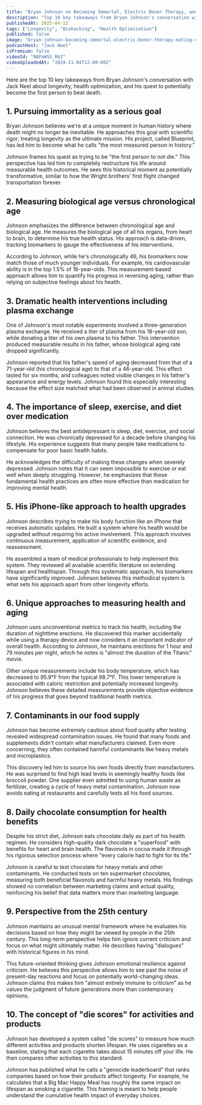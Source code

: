 ```yaml
---
title: "Bryan Johnson on Becoming Immortal, Electric Boner Therapy, and Eating Chocolate Daily"
description: "Top 10 key takeaways from Bryan Johnson's conversation with Jack Neel about longevity, health optimization, and his quest to potentially become the first person to beat death."
publishedAt: 2025-04-12
tags: ["Longevity", "Biohacking", "Health Optimization"]
published: false
image: "bryan-johnson-becoming-immortal-electric-boner-therapy-eating-chocolate-daily.jpg"
podcastHost: "Jack Neel"
isPremium: false
videoId: "NAPaW5S_RbI"
videoUploadedAt: "2024-11-04T12:00:00Z"
---
```



<PodcastSummaryPageLayout frontmatter={frontmatter}>

Here are the top 10 key takeaways from Bryan Johnson's conversation with Jack Neel about longevity, health optimization, and his quest to potentially become the first person to beat death.

## 1. Pursuing immortality as a serious goal

Bryan Johnson believes we're at a unique moment in human history where death might no longer be inevitable. He approaches this goal with scientific rigor, treating longevity as the ultimate mission. His project, called Blueprint, has led him to become what he calls "the most measured person in history."

Johnson frames his quest as trying to be "the first person to not die." This perspective has led him to completely restructure his life around measurable health outcomes. He sees this historical moment as potentially transformative, similar to how the Wright brothers' first flight changed transportation forever.

## 2. Measuring biological age versus chronological age

Johnson emphasizes the difference between chronological age and biological age. He measures the biological age of all his organs, from heart to brain, to determine his true health status. His approach is data-driven, tracking biomarkers to gauge the effectiveness of his interventions.

According to Johnson, while he's chronologically 46, his biomarkers now match those of much younger individuals. For example, his cardiovascular ability is in the top 1.5% of 18-year-olds. This measurement-based approach allows him to quantify his progress in reversing aging, rather than relying on subjective feelings about his health.

## 3. Dramatic health interventions including plasma exchange

One of Johnson's most notable experiments involved a three-generation plasma exchange. He received a liter of plasma from his 18-year-old son, while donating a liter of his own plasma to his father. This intervention produced measurable results in his father, whose biological aging rate dropped significantly.

Johnson reported that his father's speed of aging decreased from that of a 71-year-old (his chronological age) to that of a 46-year-old. This effect lasted for six months, and colleagues noted visible changes in his father's appearance and energy levels. Johnson found this especially interesting because the effect size matched what had been observed in animal studies.

## 4. The importance of sleep, exercise, and diet over medication

Johnson believes the best antidepressant is sleep, diet, exercise, and social connection. He was chronically depressed for a decade before changing his lifestyle. His experience suggests that many people take medications to compensate for poor basic health habits.

He acknowledges the difficulty of making these changes when severely depressed. Johnson notes that it can seem impossible to exercise or eat well when deeply struggling. However, he emphasizes that these fundamental health practices are often more effective than medication for improving mental health.

## 5. His iPhone-like approach to health upgrades

Johnson describes trying to make his body function like an iPhone that receives automatic updates. He built a system where his health would be upgraded without requiring his active involvement. This approach involves continuous measurement, application of scientific evidence, and reassessment.

He assembled a team of medical professionals to help implement this system. They reviewed all available scientific literature on extending lifespan and healthspan. Through this systematic approach, his biomarkers have significantly improved. Johnson believes this methodical system is what sets his approach apart from other longevity efforts.

## 6. Unique approaches to measuring health and aging

Johnson uses unconventional metrics to track his health, including the duration of nighttime erections. He discovered this marker accidentally while using a therapy device and now considers it an important indicator of overall health. According to Johnson, he maintains erections for 1 hour and 79 minutes per night, which he notes is "almost the duration of the Titanic" movie.

Other unique measurements include his body temperature, which has decreased to 95.9°F from the typical 98.7°F. This lower temperature is associated with caloric restriction and potentially increased longevity. Johnson believes these detailed measurements provide objective evidence of his progress that goes beyond traditional health metrics.

## 7. Contaminants in our food supply

Johnson has become extremely cautious about food quality after testing revealed widespread contamination issues. He found that many foods and supplements didn't contain what manufacturers claimed. Even more concerning, they often contained harmful contaminants like heavy metals and microplastics.

This discovery led him to source his own foods directly from manufacturers. He was surprised to find high lead levels in seemingly healthy foods like broccoli powder. One supplier even admitted to using human waste as fertilizer, creating a cycle of heavy metal contamination. Johnson now avoids eating at restaurants and carefully tests all his food sources.

## 8. Daily chocolate consumption for health benefits

Despite his strict diet, Johnson eats chocolate daily as part of his health regimen. He considers high-quality dark chocolate a "superfood" with benefits for heart and brain health. The flavonols in cocoa made it through his rigorous selection process where "every calorie had to fight for its life."

Johnson is careful to test chocolate for heavy metals and other contaminants. He conducted tests on ten supermarket chocolates, measuring both beneficial flavonols and harmful heavy metals. His findings showed no correlation between marketing claims and actual quality, reinforcing his belief that data matters more than marketing language.

## 9. Perspective from the 25th century

Johnson maintains an unusual mental framework where he evaluates his decisions based on how they might be viewed by people in the 25th century. This long-term perspective helps him ignore current criticism and focus on what might ultimately matter. He describes having "dialogues" with historical figures in his mind.

This future-oriented thinking gives Johnson emotional resilience against criticism. He believes this perspective allows him to see past the noise of present-day reactions and focus on potentially world-changing ideas. Johnson claims this makes him "almost entirely immune to criticism" as he values the judgment of future generations more than contemporary opinions.

## 10. The concept of "die scores" for activities and products

Johnson has developed a system called "die scores" to measure how much different activities and products shorten lifespan. He uses cigarettes as a baseline, stating that each cigarette takes about 15 minutes off your life. He then compares other activities to this standard.

Johnson has published what he calls a "genocide leaderboard" that ranks companies based on how their products affect longevity. For example, he calculates that a Big Mac Happy Meal has roughly the same impact on lifespan as smoking a cigarette. This framing is meant to help people understand the cumulative health impact of everyday choices.

</PodcastSummaryPageLayout>
